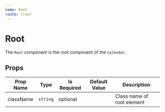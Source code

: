 ```yaml
---
name: Root
route: /root
---
```

# Root

The `Root` component is the root component of the `Calendar`.

## Props
| Prop Name | Type | Is Required | Default Value | Description |
|-|-|-|-|-|
| className| `string`| optional| | Class name of root element|
